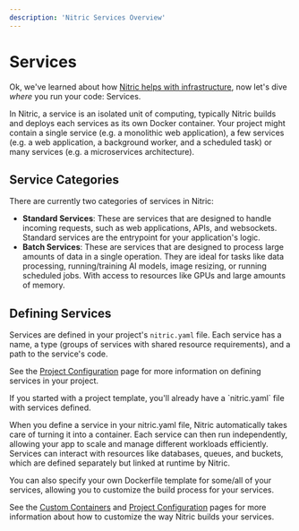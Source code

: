 ```yaml
---
description: 'Nitric Services Overview'
---
```


# Services

Ok, we've learned about how [Nitric helps with infrastructure](/docs/get-started/foundations/infrastructure), now let's dive _where_ you run your code: Services.

In Nitric, a service is an isolated unit of computing, typically Nitric builds and deploys each services as its own Docker container. Your project might contain a single service (e.g. a monolithic web application), a few services (e.g. a web application, a background worker, and a scheduled task) or many services (e.g. a microservices architecture).

## Service Categories

There are currently two categories of services in Nitric:

- **Standard Services**: These are services that are designed to handle incoming requests, such as web applications, APIs, and websockets. Standard services are the entrypoint for your application's logic.
- **Batch Services**: These are services that are designed to process large amounts of data in a single operation. They are ideal for tasks like data processing, running/training AI models, image resizing, or running scheduled jobs. With access to resources like GPUs and large amounts of memory.

## Defining Services

Services are defined in your project's `nitric.yaml` file. Each service has a name, a type (groups of services with shared resource requirements), and a path to the service's code.

See the [Project Configuration](/docs/get-started/foundations/projects/configuration) page for more information on defining services in your project.

<Note>
  If you started with a project template, you'll already have a `nitric.yaml`
  file with services defined.
</Note>

When you define a service in your nitric.yaml file, Nitric automatically takes care of turning it into a container. Each service can then run independently, allowing your app to scale and manage different workloads efficiently. Services can interact with resources like databases, queues, and buckets, which are defined separately but linked at runtime by Nitric.

You can also specify your own Dockerfile template for some/all of your services, allowing you to customize the build process for your services.

See the [Custom Containers](/reference/custom-containers) and [Project Configuration](/docs/get-started/foundations/projects/configuration) pages for more information about how to customize the way Nitric builds your services.

